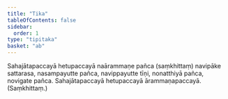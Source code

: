 ```yaml
---
title: "Tika"
tableOfContents: false
sidebar:
  order: 1
type: "tipitaka"
basket: "ab"
---
```



<DynamicBreadcrumb />

<Paragraph number="590">
Sahajātapaccayā hetupaccayā naārammaṇe pañca (saṃkhittaṃ) navipāke sattarasa, nasampayutte pañca, navippayutte tīṇi, nonatthiyā pañca, novigate pañca.
</Paragraph>

<Paragraph number="591" type="center">
Sahajātapaccayā hetupaccayā ārammaṇapaccayā. (Saṃkhittaṃ.)
</Paragraph>